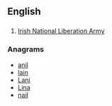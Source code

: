 ==English==

==={{initialism}}===
{{en-initialism}}
# [[w:Irish National Liberation Army|Irish National Liberation Army]]

===Anagrams===
* [[anil#English|anil]]
* [[lain#English|lain]]
* [[Lani#English|Lani]]
* [[Lina#English|Lina]]
* [[nail#English|nail]]